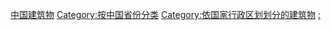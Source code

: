 [[Category:中国建筑物|]]
[[Category:按中国省份分类|Category:按中国省份分类]]
[[Category:依国家行政区划划分的建筑物|Category:依国家行政区划划分的建筑物]]
[[Category:中国各省建筑|:]]